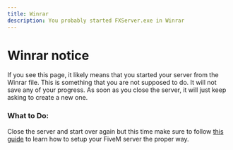 ```yaml
---
title: Winrar
description: You probably started FXServer.exe in Winrar
---
```


# Winrar notice

If you see this page, it likely means that you started your server from the Winrar file.
This is something that you are not supposed to do. It will not save any of your progress.
As soon as you close the server, it will just keep asking to create a new one.

### What to Do:  

Close the server and start over again but this time make sure to follow [this guide](https://docs.yorick.gg/FiveM/Server/Create-server) to learn how to setup your FiveM server the proper way.


